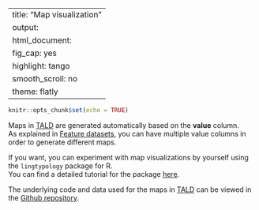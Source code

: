 
---
title: "Map visualization"
output:
  html_document:
    fig_cap: yes
    highlight: tango
    smooth_scroll: no
    theme: flatly
---

```r
knitr::opts_chunk$set(echo = TRUE)
```

Maps in [TALD](http://lingconlab.ru/dagatlas/) are generated automatically based on the **value** column. <br>
As explained in [Feature datasets](https://sverhees.github.io/dagatlas_masterskaya/datasets.html), you can have multiple value columns in order to generate different maps. 

If you want, you can experiment with map visualizations by yourself using the `lingtypology` package for R. <br>
You can find a detailed tutorial for the package [here](https://ropensci.github.io/lingtypology/).

The underlying code and data used for the maps in [TALD](http://lingconlab.ru/dagatlas/) can be viewed in the [Github repository](https://github.com/LingConLab/TALD).
